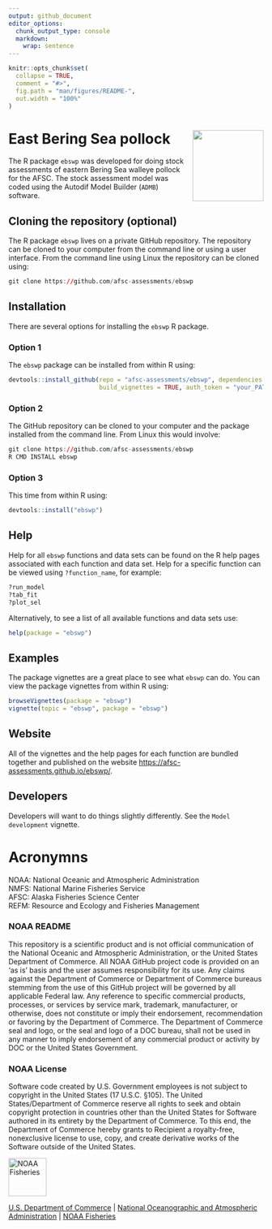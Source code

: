 ```yaml
---
output: github_document
editor_options: 
  chunk_output_type: console
  markdown: 
    wrap: sentence
---
```


<!-- README.md is generated from README.Rmd. Please edit that file -->

```r
knitr::opts_chunk$set(
  collapse = TRUE,
  comment = "#>",
  fig.path = "man/figures/README-",
  out.width = "100%"
)
```


# East Bering Sea pollock <img src="man/figures/logo.png" align="right" height="140/"/>

The R package `ebswp` was developed for doing stock assessments of eastern Bering Sea walleye pollock for the AFSC.
The stock assessment model was coded using the Autodif Model Builder (`ADMB`) software.

## Cloning the repository (optional)

The R package `ebswp` lives on a private GitHub repository.
The repository can be cloned to your computer from the command line or using a user interface.
From the command line using Linux the repository can be cloned using:

``` r
git clone https://github.com/afsc-assessments/ebswp
```

## Installation

There are several options for installing the `ebswp` R package.

### Option 1

The `ebswp` package can be installed from within R using:

``` r
devtools::install_github(repo = "afsc-assessments/ebswp", dependencies = TRUE, 
                         build_vignettes = TRUE, auth_token = "your_PAT")
```

### Option 2

The GitHub repository can be cloned to your computer and the package installed from the command line.
From Linux this would involve:

``` r
git clone https://github.com/afsc-assessments/ebswp
R CMD INSTALL ebswp
```

### Option 3

This time from within R using:

``` r
devtools::install("ebswp")
```

## Help

Help for all `ebswp` functions and data sets can be found on the R help pages associated with each function and data set.
Help for a specific function can be viewed using `?function_name`, for example:

``` r
?run_model
?tab_fit
?plot_sel
```

Alternatively, to see a list of all available functions and data sets use:

``` r
help(package = "ebswp")
```

## Examples

The package vignettes are a great place to see what `ebswp` can do.
You can view the package vignettes from within R using:

``` r
browseVignettes(package = "ebswp")
vignette(topic = "ebswp", package = "ebswp")
```

## Website

All of the vignettes and the help pages for each function are bundled together and published on the website <https://afsc-assessments.github.io/ebswp/>.

## Developers

Developers will want to do things slightly differently.
See the `Model development` vignette.

# Acronymns

NOAA: National Oceanic and Atmospheric Administration\
NMFS: National Marine Fisheries Service\
AFSC: Alaska Fisheries Science Center\
REFM: Resource and Ecology and Fisheries Management

### NOAA README

This repository is a scientific product and is not official communication of the National Oceanic and Atmospheric Administration, or the United States Department of Commerce. 
All NOAA GitHub project code is provided on an ‘as is’ basis and the user assumes responsibility for its use. 
Any claims against the Department of Commerce or Department of Commerce bureaus stemming from the use of this GitHub project will be governed by all applicable Federal law. 
Any reference to specific commercial products, processes, or services by service mark, trademark, manufacturer, or otherwise, does not constitute or imply their endorsement, recommendation or favoring by the Department of Commerce.
The Department of Commerce seal and logo, or the seal and logo of a DOC bureau, shall not be used in any manner to imply endorsement of any commercial product or activity by DOC or the United States Government.

### NOAA License

Software code created by U.S. Government employees is not subject to copyright in the United States (17 U.S.C. §105). 
The United States/Department of Commerce reserve all rights to seek and obtain copyright protection in countries other than the United States for
Software authored in its entirety by the Department of Commerce. 
To this end, the Department of Commerce hereby grants to Recipient a royalty-free, nonexclusive license to use, copy, and create derivative works of the Software outside of the United States.

<img src="https://raw.githubusercontent.com/nmfs-general-modeling-tools/nmfspalette/main/man/figures/noaa-fisheries-rgb-2line-horizontal-small.png" height="75" alt="NOAA Fisheries">

[U.S. Department of Commerce](https://www.commerce.gov/) | [National
Oceanographic and Atmospheric Administration](https://www.noaa.gov) |
[NOAA Fisheries](https://www.fisheries.noaa.gov/)
